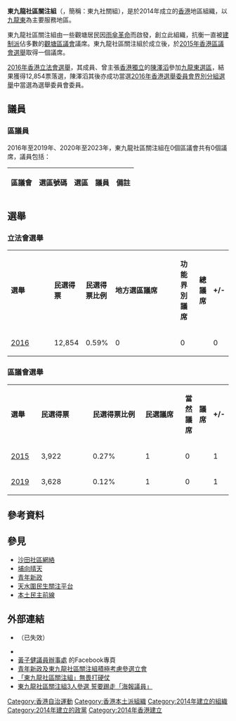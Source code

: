 {{香港政黨表
|中文名稱=東九龍社區關注組
|英文名稱=Kowloon East Community
|黨徽文件名=
|組織形式=註冊社團
|頭銜1=發言人
|姓名1=[[陳澤滔|陳澤滔]]
|創立=2014年
|立法會議席={{Infobox political party/seats|0|70|hex=#62AB25}}
|區議會議席={{Infobox political party/seats|0|479|hex=#62AB25}}
|色彩編碼 = #62AB25
|政治派系=[[本土派_(香港)|本土派]]<ref>[http://www.hk01.com/%E7%AB%8B%E6%B3%95%E6%9C%83%E9%81%B8%E8%88%89/34979/-%E7%AB%8B%E6%9C%83%E9%81%B8%E6%88%B0-%E5%B7%B2%E5%85%A5%E9%96%98%E5%80%99%E9%81%B8%E4%BA%BA%E8%A1%A8%E6%98%8E%E6%94%AF%E6%8C%81%E6%B8%AF%E7%8D%A8-%E9%99%B3%E6%BE%A4%E6%BB%94-%E6%94%BE%E9%A6%AC%E9%81%8E%E4%BE%86 【立會選戰】已入閘候選人表明支持港獨　陳澤滔：放馬過來]</ref>
|意識形態=[[香港本土化運動|香港本土主義]]<br/>[[香港民族主義|香港民族主義]]<br/>[[香港獨立|支持香港獨立]]<br/>[[文化保守主義|文化保守主義]]<br/>[[自由主義|自由主義]]<br/>[[本土主義|本土主義]]<br/>[[反共主義|反共主義]]
|政治立場   = [[極右翼|極右翼]]
|網站=http://www.kecommunity.com
}}
'''東九龍社區關注組'''（{{lang-en|'''Kowloon East Community'''}}，簡稱：東九社關組），是於2014年成立的[[香港|香港]]地區組織，以[[九龍東|九龍東]]為主要服務地區。

東九龍社區關注組由一些觀塘居民因[[雨傘革命|雨傘革命]]而啟發，創立此組織，抗衡一直被[[建制派_(香港)|建制派]]佔多數的[[觀塘區議會|觀塘區議會]]議席。東九龍社區關注組於成立後，於[[2015年香港區議會選舉|2015年香港區議會選舉]]取得一個議席。

[[2016年香港立法會選舉|2016年香港立法會選舉]]，其成員、曾主張[[香港獨立|香港獨立]]的[[陳澤滔|陳澤滔]]參加[[九龍東選區|九龍東選區]]，結果獲得12,854票落選，陳澤滔其後亦成功當選[[2016年香港選舉委員會界別分組選舉|2016年香港選舉委員會界別分組選舉]]中當選為選舉委員會委員。

==議員==
===區議員===
2016年至2019年、2020年至2023年，東九龍社區關注組在0個區議會共有0個議席，議員包括：

{| class="wikitable"
! 區議會 !! 選區號碼 !! 選區 !! 議員 !! 備註
|}

== 選舉 ==
=== 立法會選舉 === 
{| class="wikitable" width="51%" style="text-align:center"
|- style="background:#dbc799; color:black" align=center
| width="5%" | '''選舉''' 
| width="10%" | '''民選得票'''
| width="10%" | '''民選得票比例'''
| width="9%" |  '''地方選區議席'''
| width="9%" |  '''功能界別議席'''
| width="5%" |  '''總議席'''
| width="5%" |  '''+/-'''
|-
|[[2016年香港立法會選舉|2016]] || 12,854 || 0.59% || 0 || 0 || {{Composition bar|0|70|hex=#62AB25}} || 0 {{Steady}}
|}

=== 區議會選舉 ===
{| class="wikitable" width="50%" style="text-align:center"
|- style="background:#b6e6a5; color:black" align=center
| width="3%" | '''選舉''' 
| width="6%" | '''民選得票'''
| width="6%" | '''民選得票比例'''
| width="6%" | '''民選議席'''
| width="6%" | '''當然議席'''
| width="1%" |  '''議席'''
| width="3%" |  '''+/-'''
|-
|[[2015年香港區議會選舉|2015]] || 3,922 || 0.27% || 1 || 0 || {{Composition bar|1|458|hex=#62AB25}} || 1 {{Increase}}
|-
|[[2019年香港區議會選舉|2019]] || 3,628 {{Decrease}} || 0.12% {{Decrease}} || 1 || 0 || {{Composition bar|1|479|hex=#62AB25}} || 1 {{Steady}}
|}

== 參考資料 ==
{{reflist}}

== 參見 ==
* [[沙田社區網絡|沙田社區網絡]]
* [[埔向晴天|埔向晴天]]
* [[青年新政|青年新政]]
* [[天水圍民生關注平台|天水圍民生關注平台]]
* [[本土民主前線|本土民主前線]]

== 外部連結 ==
* {{official|http://www.kecommunity.com/}}（已失效）
* {{facebook|kowlooneastcommunity}}
* [https://www.facebook.com/kenlokwah 黃子健議員辦事處] {{Wayback|url=https://www.facebook.com/kenlokwah |date=20191231223130 }}的Facebook專頁
* [http://news.rthk.hk/rthk/ch/component/k2/1253520-20160410.htm 青年新政及東九龍社區關注組積極考慮參選立會] {{Wayback|url=http://news.rthk.hk/rthk/ch/component/k2/1253520-20160410.htm |date=20170112141341 }}
* [http://litenews.hk/%E3%80%8C%E6%9D%B1%E4%B9%9D%E9%BE%8D%E7%A4%BE%E5%8D%80%E9%97%9C%E6%B3%A8%E7%B5%84%E3%80%8D%E7%84%A1%E7%95%8F%E6%89%93%E7%A1%AC%E4%BB%97/ 「東九龍社區關注組」無畏打硬仗] {{Wayback|url=http://litenews.hk/%E3%80%8C%E6%9D%B1%E4%B9%9D%E9%BE%8D%E7%A4%BE%E5%8D%80%E9%97%9C%E6%B3%A8%E7%B5%84%E3%80%8D%E7%84%A1%E7%95%8F%E6%89%93%E7%A1%AC%E4%BB%97/ |date=20190630111410 }}
* [http://www.inmediahk.net/node/1038244 東九龍社區關注組3人參選 誓要踢走「海報議員」] {{Wayback|url=http://www.inmediahk.net/node/1038244 |date=20160806001222 }}

{{香港政黨|自決派=東九龍社區關注組}}
{{Portal bar|香港|政治|政黨}}
[[Category:香港自治運動|Category:香港自治運動]] 
[[Category:香港本土派組織|Category:香港本土派組織]]
[[Category:2014年建立的組織|Category:2014年建立的組織]]
[[Category:2014年建立的政黨|Category:2014年建立的政黨]]
[[Category:2014年香港建立|Category:2014年香港建立]]
